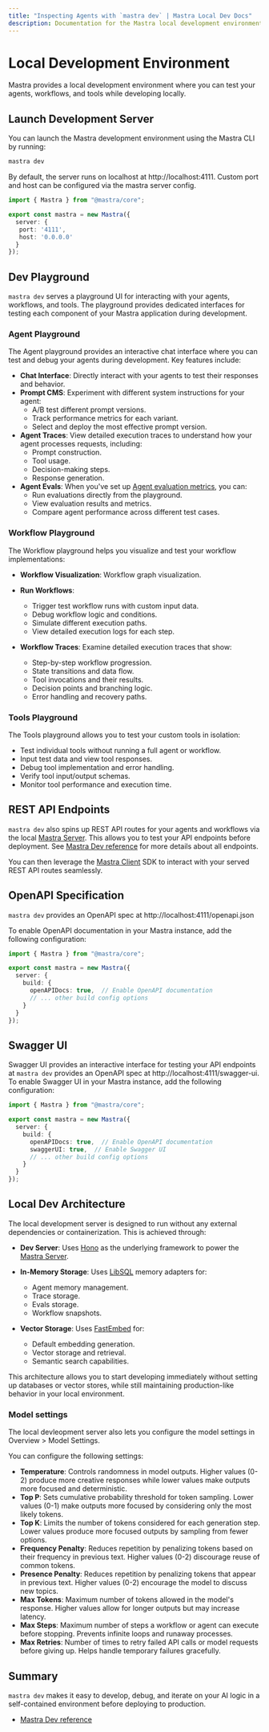 ```yaml
---
title: "Inspecting Agents with `mastra dev` | Mastra Local Dev Docs"
description: Documentation for the Mastra local development environment for Mastra applications.
---
```


# Local Development Environment

Mastra provides a local development environment where you can test your agents, workflows, and tools while developing locally.

<YouTube id="spGlcTEjuXY" />

## Launch Development Server

You can launch the Mastra development environment using the Mastra CLI by running:

```bash
mastra dev
```

By default, the server runs on localhost at http://localhost:4111. Custom port and host can be configured via the
mastra server config. 

```typescript
import { Mastra } from "@mastra/core";

export const mastra = new Mastra({
  server: {
   port: '4111',
   host: '0.0.0.0'
  }
});
```

## Dev Playground

`mastra dev` serves a playground UI for interacting with your agents, workflows, and tools. The playground provides dedicated interfaces for testing each component of your Mastra application during development.

### Agent Playground

The Agent playground provides an interactive chat interface where you can test and debug your agents during development. Key features include:

- **Chat Interface**: Directly interact with your agents to test their responses and behavior.
- **Prompt CMS**: Experiment with different system instructions for your agent:
  - A/B test different prompt versions.
  - Track performance metrics for each variant.
  - Select and deploy the most effective prompt version.
- **Agent Traces**: View detailed execution traces to understand how your agent processes requests, including:
  - Prompt construction.
  - Tool usage.
  - Decision-making steps.
  - Response generation.
- **Agent Evals**: When you've set up [Agent evaluation metrics](/docs/evals/overview), you can:
  - Run evaluations directly from the playground.
  - View evaluation results and metrics.
  - Compare agent performance across different test cases.

### Workflow Playground

The Workflow playground helps you visualize and test your workflow implementations:

- **Workflow Visualization**: Workflow graph visualization.

- **Run Workflows**:
  - Trigger test workflow runs with custom input data.
  - Debug workflow logic and conditions.
  - Simulate different execution paths.
  - View detailed execution logs for each step.

- **Workflow Traces**: Examine detailed execution traces that show:
  - Step-by-step workflow progression.
  - State transitions and data flow.
  - Tool invocations and their results.
  - Decision points and branching logic.
  - Error handling and recovery paths.

### Tools Playground

The Tools playground allows you to test your custom tools in isolation:

- Test individual tools without running a full agent or workflow.
- Input test data and view tool responses.
- Debug tool implementation and error handling.
- Verify tool input/output schemas.
- Monitor tool performance and execution time.

## REST API Endpoints

`mastra dev` also spins up REST API routes for your agents and workflows via the local [Mastra Server](/docs/deployment/server). This allows you to test your API endpoints before deployment. See [Mastra Dev reference](/reference/cli/dev#routes) for more details about all endpoints.

You can then leverage the [Mastra Client](/docs/deployment/client) SDK to interact with your served REST API routes seamlessly.

## OpenAPI Specification

`mastra dev` provides an OpenAPI spec at http://localhost:4111/openapi.json

To enable OpenAPI documentation in your Mastra instance, add the following configuration:

```typescript
import { Mastra } from "@mastra/core";

export const mastra = new Mastra({
  server: {
    build: {
      openAPIDocs: true,  // Enable OpenAPI documentation
      // ... other build config options
    }
  }
});
```

## Swagger UI

Swagger UI provides an interactive interface for testing your API endpoints at `mastra dev` provides an OpenAPI spec at http://localhost:4111/swagger-ui. 
To enable Swagger UI in your Mastra instance, add the following configuration:

```typescript
import { Mastra } from "@mastra/core";

export const mastra = new Mastra({
  server: {
    build: {
      openAPIDocs: true,  // Enable OpenAPI documentation
      swaggerUI: true,  // Enable Swagger UI
      // ... other build config options
    }
  }
});
```

## Local Dev Architecture

The local development server is designed to run without any external dependencies or containerization. This is achieved through:

- **Dev Server**: Uses [Hono](https://hono.dev) as the underlying framework to power the [Mastra Server](/docs/deployment/server).

- **In-Memory Storage**: Uses [LibSQL](https://libsql.org/) memory adapters for:
  - Agent memory management.
  - Trace storage.
  - Evals storage.
  - Workflow snapshots.

- **Vector Storage**: Uses [FastEmbed](https://github.com/qdrant/fastembed) for:
  - Default embedding generation.
  - Vector storage and retrieval.
  - Semantic search capabilities.

This architecture allows you to start developing immediately without setting up databases or vector stores, while still maintaining production-like behavior in your local environment.

### Model settings 

The local devleopment server also lets you configure the model settings in Overview > Model Settings. 

You can configure the following settings:

- **Temperature**: Controls randomness in model outputs. Higher values (0-2) produce more creative responses while lower values make outputs more focused and deterministic.
- **Top P**: Sets cumulative probability threshold for token sampling. Lower values (0-1) make outputs more focused by considering only the most likely tokens.
- **Top K**: Limits the number of tokens considered for each generation step. Lower values produce more focused outputs by sampling from fewer options.
- **Frequency Penalty**: Reduces repetition by penalizing tokens based on their frequency in previous text. Higher values (0-2) discourage reuse of common tokens.
- **Presence Penalty**: Reduces repetition by penalizing tokens that appear in previous text. Higher values (0-2) encourage the model to discuss new topics.
- **Max Tokens**: Maximum number of tokens allowed in the model's response. Higher values allow for longer outputs but may increase latency.
- **Max Steps**: Maximum number of steps a workflow or agent can execute before stopping. Prevents infinite loops and runaway processes.
- **Max Retries**: Number of times to retry failed API calls or model requests before giving up. Helps handle temporary failures gracefully.


## Summary

`mastra dev` makes it easy to develop, debug, and iterate on your AI logic in a self-contained environment before deploying to production.

- [Mastra Dev reference](../../reference/cli/dev.mdx)
